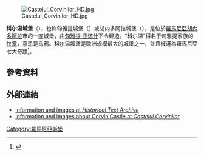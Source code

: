 {{Distinguish|匈雅提城堡}}

[[Image:Castelul_Corvinilor_HD.jpg|thumb]]

'''科尔温城堡'''（{{lang-ro|Castelul Corvinilor}}），也称匈雅提城堡（{{lang-ro|Castelul Huniazilor}}）或胡内多阿拉城堡（{{lang-ro|Castelul Hunedoarei}}），是位於[[羅馬尼亞|羅馬尼亞]][[胡內多阿拉|胡內多阿拉]]市的一座城堡，由[[匈雅提·亚诺什|匈雅提·亚诺什]]下令建造。“科尔温”得名于匈雅提家族的[[纹章|纹章]]，意思是乌鸦。科尔温城堡是歐洲規模最大的城堡之一，並且被選為羅馬尼亞七大奇蹟<ref>{{Cite web |url=http://www.theepochtimes.com/n3/1076106-7-wonders-of-romania/ |title=存档副本 |access-date=2015-09-30 |archive-date=2017-08-07 |archive-url=https://web.archive.org/web/20170807193542/http://www.theepochtimes.com/n3/1076106-7-wonders-of-romania/ |dead-url=no }}</ref>。
==參考資料==
{{reflist}}
==外部連結==
{{commons category|Castle of Hunedoara}}
* [https://web.archive.org/web/20051216024916/http://historicaltextarchive.com/hungary/vajdh.html Information and images at ''Historical Text Archive'']
* [http://www.castelulcorvinilor.ro Information and images about Corvin Castle at ''Castelul Corvinilor''] {{Wayback|url=http://www.castelulcorvinilor.ro/ |date=20210304214456 }}
[[Category:羅馬尼亞城堡|Category:羅馬尼亞城堡]]